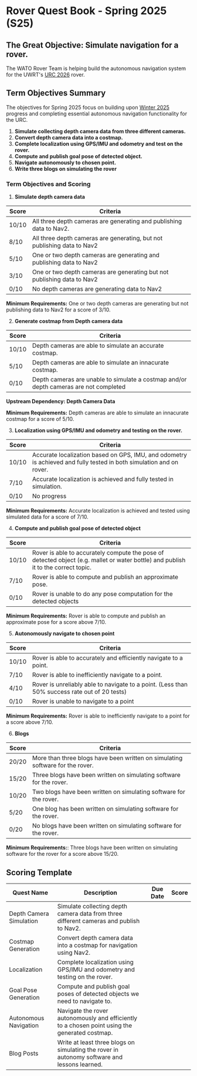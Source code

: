 # Rover Quest Book - Spring 2025 (S25)

## The Great Objective: Simulate navigation for a rover.

The WATO Rover Team is helping build the autonomous navigation system for the UWRT's [URC 2026](https://urc.marssociety.org/home/requirements-guidelines) rover. 

## Term Objectives Summary

The objectives for Spring 2025 focus on building upon [Winter 2025](https://wiki.watonomous.ca/quest_books/archive/w25_rover_quests/) progress and completing essential autonomous navigation functionality for the URC.

1. **Simulate collecting depth camera data from three different cameras.**
1. **Convert depth camera data into a costmap.**
1. **Complete localization using GPS/IMU and odometry and test on the rover.** 
1. **Compute and publish goal pose of detected object.**
1. **Navigate autonomously to chosen point.**
1. **Write three blogs on simulating the rover**

### Term Objectives and Scoring

1. **Simulate depth camera data**

| Score | Criteria                                                                 |
|-------|-------------------------------------------------------------------------|
| 10/10 | All three depth cameras are generating and publishing data to Nav2. |
| 8/10  | All three depth cameras are generating, but not publishing data to Nav2  | 
| 5/10  | One or two depth cameras are generating and publishing data to Nav2 |
| 3/10  | One or two depth cameras are generating but not publishing data to Nav2 |
| 0/10  | No depth cameras are generating data to Nav2 |                                                      |

**Minimum Requirements:**  One or two depth cameras are generating but not publishing data to Nav2 for a score of 3/10.

2. **Generate costmap from Depth camera data**

| Score | Criteria                                                                 |
|-------|-------------------------------------------------------------------------|
| 10/10 | Depth cameras are able to simulate an accurate costmap. |
| 5/10  | Depth cameras are able to simulate an innacurate costmap. |
| 0/10  | Depth cameras are unable to simulate a costmap and/or depth cameras are not completed |

**Upstream Dependency: Depth Camera Data**

**Minimum Requirements:** Depth cameras are able to simulate an innacurate costmap for a score of 5/10.

3. **Localization using GPS/IMU and odometry and testing on the rover.** 

| Score | Criteria                                                                 |
|-------|-------------------------------------------------------------------------|
| 10/10 | Accurate localization based on GPS, IMU, and odometry is achieved and fully tested in both simulation and on rover. |
| 7/10  | Accurate localization is achieved and fully tested in simulation. |
| 0/10  | No progress |

**Minimum Requirements:** Accurate localization is achieved and tested using simulated data for a score of 7/10.


4. **Compute and publish goal pose of detected object**

| Score | Criteria                                                                 |
|-------|-------------------------------------------------------------------------|
| 10/10 | Rover is able to accurately compute the pose of detected object (e.g. mallet or water bottle) and publish it to the correct topic. |
| 7/10  | Rover is able to compute and publish an approximate pose. |
| 0/10  | Rover is unable to do any pose computation for the detected objects |

**Minimum Requirements:** Rover is able to compute and publish an approximate pose for a score above 7/10.


5. **Autonomously navigate to chosen point**

| Score | Criteria                                                                 |
|-------|-------------------------------------------------------------------------|
| 10/10 | Rover is able to accurately and efficiently navigate to a point. |
| 7/10  | Rover is able to inefficiently navigate to a point. |
| 4/10  | Rover is unreliably able to navigate to a point. (Less than 50% success rate out of 20 tests) |
| 0/10  | Rover is unable to navigate to a point |

**Minimum Requirements:** Rover is able to inefficiently navigate to a point for a score above 7/10.

6. **Blogs**

| Score | Criteria                                                                 |
|-------|-------------------------------------------------------------------------|
| 20/20 | More than three blogs have been written on simulating software for the rover. |
| 15/20 | Three blogs have been written on simulating software for the rover. |
| 10/20 | Two blogs have been written on simulating software for the rover. |
| 5/20  | One blog has been written on simulating software for the rover. |
| 0/20  | No blogs have been written on simulating software for the rover. |

**Minimum Requirements:**: Three blogs have been written on simulating software for the rover for a score above 15/20.

## Scoring Template

| Quest Name | Description | Due Date | Score | 
|--------------------------------------------|------------------------------------------------------------------------------------------------------|-------------|--------| 
| Depth Camera Simulation | Simulate collecting depth camera data from three different cameras and publish to Nav2. |  |  | 
| Costmap Generation | Convert depth camera data into a costmap for navigation using Nav2. |  |  | 
| Localization | Complete localization using GPS/IMU and odometry and testing on the rover. |  |  |
| Goal Pose Generation | Compute and publish goal poses of detected objects we need to navigate to. |  |  | 
| Autonomous Navigation | Navigate the rover autonomously and efficiently to a chosen point using the generated costmap. | | |
| Blog Posts | Write at least three blogs on simulating the rover in autonomy software and lessons learned. | | |
